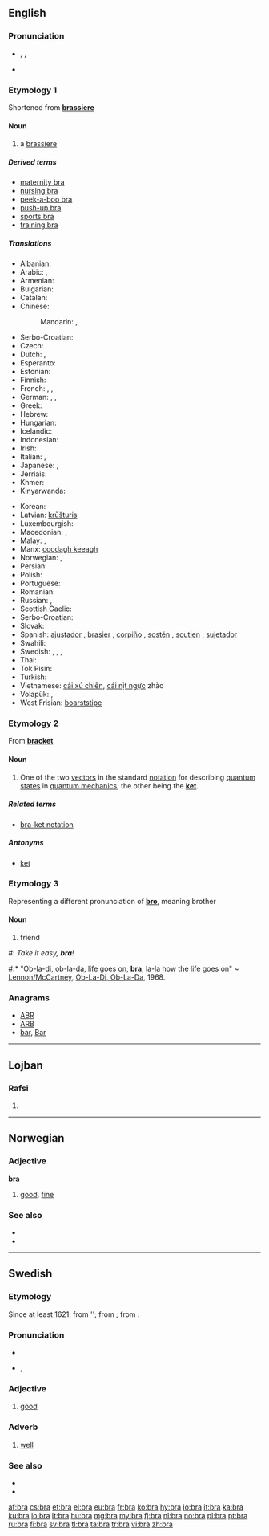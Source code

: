 {{also|brà|brá}}
==English==
{{rfc-auto}}

===Pronunciation===
* {{enPR|brä}}, {{IPA|/brɑː/}}, {{X-SAMPA|/brA:/}}
* {{rhymes|ɑː}}

===Etymology 1===
Shortened from '''[[brassiere]]'''

====Noun====
{{wikipedia|Brassiere}}
{{en-noun}}

# a [[brassiere]]

=====Derived terms=====
* [[maternity bra]]
* [[nursing bra]]
* [[peek-a-boo bra]]
* [[push-up bra]]
* [[sports bra]]
* [[training bra]]

=====Translations=====
{{trans-top|brassiere}}
* Albanian: {{t-|sq|gjimbajtëse|f|xs=Albanian}}
* Arabic: {{t|ar|حمالة صدر|f|tr=Hammaala Sadr}},  {{t|ar|مشد صدر|m|tr=míshadd Sadr}}
* Armenian: {{t-|hy|կրծկալ|tr=krtskal}}
* Bulgarian: {{t-|bg|сутиен|m|tr=sutien}}
* Catalan: {{t|ca|sostenidor|m}}
* Chinese:
*: Mandarin: {{t|cmn|奶罩|tr=nǎizhào|sc=Hani}},  {{t-|cmn|胸罩|tr=xiōngzhào|sc=Hani}}
* Serbo-Croatian: {{t|sh|grudnjak}}
* Czech: {{t+|cs|podprsenka|f}}
* Dutch: {{t+|nl|bustehouder|m}},  {{t+|nl|beha|m}}
* Esperanto: {{t-|eo|mamzono|xs=Esperanto}}<!--this belongs in the entry for the Esperanto word, not here: (literally: breast belt)-->
* Estonian: {{t+|et|rinnahoidja}}
* Finnish: {{t+|fi|rintaliivit|p}}
* French: {{t+|fr|soutien-gorge|m}}, {{qualifier|popular}} {{t|fr|soutif}}, {{qualifier|dated}} {{t|fr|brassière|f}}
* German: {{t+|de|Büstenhalter|m}}, {{qualifier|abbreviation}}  {{t+|de|BH|m}},{{qualifier|colloquial}} {{t|de|Busenhalter|m}}
* Greek: {{t+|el|στηθόδεσμος|m|tr=stithódesmos}}
* Hebrew: {{t|he|חזייה|f|tr=khaziyá}}
* Hungarian: {{t+|hu|melltartó}}
* Icelandic: {{t|is|brjóstahaldari}}
* Indonesian: {{t-|id|kutang|xs=Indonesian}}
* Irish: {{t+|ga|cíochbheart|m|xs=Irish}}
* Italian: {{t+|it|reggiseno|m}},  {{t+|it|reggipetto|m}}
* Japanese: {{t-|ja|ブラ|tr=bura}}, {{t-|ja|ブラジャー|tr=burajā}}
* Jèrriais: {{tø|roa-jer|brâssiéthe|f}}
* Khmer: {{t-|km|ឤវទនាប់|tr=aow dtroh-noep|xs=Khmer}}
* Kinyarwanda: {{t-|rw|isutiye|xs=Kinyarwanda}}
{{trans-mid}}
* Korean: {{t-|ko|브래지어|tr=beuraejieo|sc=Hang}}
* Latvian: [[krūšturis]]
* Luxembourgish: {{t|lb|Soutien|m}}
* Macedonian: {{t|mk|градник|m|tr=grádnik}},  {{t|mk|прслук|m|tr=p'rsluk}}
* Malay: {{t+|ms|bra}}, {{t+|ms|coli}}
* Manx: [[coodagh keeagh]]
* Norwegian: {{t|no|brystholder}}, {{t|no|bysteholder}}
* Persian: {{t+|fa|پستان بند|tr=pestan band|xs=Persian}}
* Polish: {{t+|pl|biustonosz|m}}
* Portuguese: {{t+|pt|sutiã|m}}
* Romanian: {{t+|ro|sutien|n}}
* Russian: {{t+|ru|бюстгальтер|m|tr=bjustgál’ter}}, {{t+|ru|лифчик|m|tr=lífčik}}
* Scottish Gaelic: {{t|gd|uchd-aodach|m}}
* Serbo-Croatian: {{t|sh|грудњак|m|tr=grudnjak|sc=Cyrl}}
* Slovak: {{t-|sk|podprsenka|f}}
* Spanish: [[ajustador]] {{m}} {{qualifier|Cuba}}, [[brasier]] {{m}} {{qualifier|Central America|Colombia|Dominican Republic|Mexico|Puerto Rico}}, [[corpiño]] {{m}} {{qualifier|Argentina|Paraguay|Uruguay}}, [[sostén]] {{m}} {{qualifier|now especially Bolivia|Chile|Ecuador|Venezuela}},  [[soutien]] {{m}} {{qualifier|Uruguay}}, [[sujetador]] {{m}} {{qualifier|Spain}}
* Swahili: {{t+|sw|sindiria|xs=Swahili}}
* Swedish: {{t+|sv|behå}}, {{t|sv|bh|c}}, {{t|sv|bysthållare}}, {{t|sv|brösthållare}}
* Thai: {{t-|th|เครื่องยกทรง|tr=kheerìì'ongyôkthrong}}
* Tok Pisin: {{t|tpi|banis bilong susu}}
* Turkish: {{t-|tr|sütyen}}
* Vietnamese: [[cái xú chiên]], [[cái nịt ngực]] zhào
* Volapük: {{t|vo|dögipolian }}, {{t|vo|dögistütian}}
* West Frisian: [[boarststipe]]
{{trans-bottom}}

===Etymology 2===
From '''[[bracket]]'''

====Noun====
{{wikipedia|Bra-ket_notation}}
{{en-noun}}

# {{physics}} One of the two [[vector]]s in the standard [[notation]] for describing [[quantum state]]s in [[quantum mechanics]], the other being the '''[[ket]]'''.

=====Related terms=====
* [[bra-ket notation]]

=====Antonyms=====
* [[ket]]

===Etymology 3===
Representing a different pronunciation of '''[[bro]]''', meaning brother

====Noun====
{{en-noun}}

# {{slang}} friend<!--, used in lieu of the cockney or Australian "mate", also thought to be another way of saying of "bro," which is short for brother-->
<!--One (grammatically correct) example is sufficient: #: ''Wha'ppening '''bra'''?''-->
#: ''Take it easy, '''bra'''!''
#:* "Ob-la-di, ob-la-da, life goes on, '''bra''', la-la how the life goes on" ~ [[w:Lennon/McCartney|Lennon/McCartney]], [[w:Ob-La-Di,_Ob-La-Da|Ob-La-Di, Ob-La-Da]], 1968.

===Anagrams===
* [[ABR#English|ABR]]
* [[ARB#English|ARB]]
* [[bar#English|bar]], [[Bar#English|Bar]]

----

==Lojban==

===Rafsi===
{{jbo-rafsi}}

# {{rafsi of|barda}}

----

==Norwegian==

===Adjective===
'''bra'''

# [[good]], [[fine]]

===See also===
* {{l|no|god}}
* {{l|no|vel}}

----

==Swedish==

===Etymology===
Since at least 1621, from ''{{term|braf||good, brave|lang=sv}}; from {{etyl|de|sv}} {{term|brav|lang=de}}; from {{etyl|fr|sv}} {{term|brave|lang=fr}}.

===Pronunciation===
* {{audio|Sv-bra.ogg|audio}}
* {{IPA|/brɑː/|lang=sv}}, {{X-SAMPA|/brA:/}}

===Adjective===
{{sv-adj|bättre|bäst}}

# [[good]]

===Adverb===
{{sv-adv|bättre|bäst}}

# [[well]]

===See also===
* {{l|sv|väl}}
* {{l|sv|god}}

[[af:bra]]
[[cs:bra]]
[[et:bra]]
[[el:bra]]
[[eu:bra]]
[[fr:bra]]
[[ko:bra]]
[[hy:bra]]
[[io:bra]]
[[it:bra]]
[[ka:bra]]
[[ku:bra]]
[[lo:bra]]
[[lt:bra]]
[[hu:bra]]
[[mg:bra]]
[[my:bra]]
[[fj:bra]]
[[nl:bra]]
[[no:bra]]
[[pl:bra]]
[[pt:bra]]
[[ru:bra]]
[[fi:bra]]
[[sv:bra]]
[[tl:bra]]
[[ta:bra]]
[[tr:bra]]
[[vi:bra]]
[[zh:bra]]
